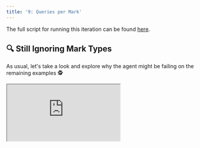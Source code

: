 ```yaml
---
title: '9: Queries per Mark'
---
```


The full script for running this iteration can be found
[here](https://github.com/unifyai/demos/blob/main/marking_assistant/optimize_agent/iteration_9.py).

## 🔍 Still Ignoring Mark Types

As usual,
let's take a look and explore why the agent might be failing on the remaining examples 🕵️

<div
  style={{
    position: 'relative',
    paddingBottom: '56.25%', // 16:9 ratio
    height: 0,
  }}
>
  <iframe
    style={{
      position: 'absolute',
      top: 0,
      left: 0,
      width: '100%',
      height: '100%',
      border: 'none'
    }}
    src="https://www.youtube.com/embed/5sJMAjP8FdE"
    allow="accelerometer; autoplay; clipboard-write; encrypted-media; gyroscope; picture-in-picture"
    allowFullScreen
  />
</div>

Given that the agent is **still** failing to follow the instructions for each mark in the markscheme,
perhaps it's time we tried to perform per-mark reasoning,
with a separate LLM call made for each candidate mark to award.
This might help the LLM deeply consider each candidate mark mentioned in the markscheme.

Let's give it a try!

## 🔀 Queries per Mark

We will still want our per-subquestion LLM to perform the final reasoning about the number of marks to award for the sub-question,
but we just want to provide it with the reasoning performed by each of our per-mark LLM queries.

We therefore now have two different LLMs,
with two different roles,
and therefore we need two different system messages.

Let's first update the subquestion system message,
in anticipation of the incoming mark-by-mark reasoning.
Let's also split the markscheme and the mark type reasoning,
rather than naively combining these as was done in `update_markscheme`.

``` {1,29-31}
subq_system_message = """
Your task is to award a suitable number of marks for a student's answer to question {subq}, from 0 up to a maximum of {available_marks} marks.

The general marking guidelines (relevant for all questions) are as follows:

{general_guidelines}


The *overall* question is:

{question}

{prior_context}

The specific question you need to mark is:

{subquestion}


Their answer to this specific question is:

{answer}


The markscheme for this specific question is:

{markscheme}

{mark_types_explanation}

{mark_observations}

{output_response_explanation}
""".replace(
    "{general_guidelines}",
    general_guidelines,
)
```

The `"{mark_types_explanation}"` placeholder can be overriden explicitly,
giving us more control.
Let's create a new function `extract_mark_type_explanation`,
inspired from `update_markscheme` above.

```python
@unify.traced(name="extract_mark_type_explanation{subquestion}")
def extract_mark_type_explanation(
    subquestion: str,
    markscheme: str,
    marks_to_consider=None,
):
    m_marks = sorted(list(set(re.findall(r"M\d+", markscheme))))
    a_marks = sorted(list(set(re.findall(r"A\d+", markscheme))))
    b_marks = sorted(list(set(re.findall(r"B\d+", markscheme))))
    sc_marks = sorted(list(set(re.findall(r"SC\d+", markscheme))))
    if not any(m_marks + a_marks + b_marks + sc_marks):
        return ""
    full_exp = "As a recap, {mark_types_explanation}"
    for marks in (m_marks, a_marks, b_marks, sc_marks):
        for mark in marks:
            if marks_to_consider and mark not in marks_to_consider:
                continue
            key = "".join(c for c in mark if not c.isdigit())
            num_marks = int("".join(c for c in mark if c.isdigit()))
            exp = mark_types[key]
            exp = exp.replace(
                "{num}",
                str(num_marks),
            ).replace(
                "{num_marks}",
                "1 mark" if num_marks == 1 else f"{num_marks} marks",
            )
            full_exp = full_exp.replace(
                "{mark_types_explanation}",
                exp + "\n{mark_types_explanation}",
            )
    return full_exp.replace("{mark_types_explanation}", "")
```

Let's now create the system message for our mark reasoning agent,
again with the explicit `{mark_types_explanation}` placeholder.

``` {1-2,25,29-30}
mark_system_message = """
Your task is to determine whether mark {mark} should be awarded for the following student's answer to question {subq}, based on the provided markscheme.

The general marking guidelines (relevant for all questions) are as follows:

{general_guidelines}


The *overall* question is:

{question}

{prior_context}

The specific question you need to mark is:

{subquestion}


Their answer to this specific question is:

{answer}


The markscheme for this specific question, with the mark in question {mark} expressed in bold and with a prepending `(to consider!)`, is as follows:

{markscheme}

{mark_types_explanation}
You should populate the `thoughts` field with your thoughts on the whether the specific mark {mark} identified within the markscheme should be awarded for the student's answer. This {mark} mark might be irrelevant given the student's approach or answer, in which case just respond `False` for the `should_award` field, and explain this in the `thoughts` field. Please think carefully about your decision for awarding this {mark} mark, considering the general guidelines.
""".replace(
    "{general_guidelines}",
    general_guidelines,
)
```

Let's first define `call_subq_agent`,
which will include mark-by-mark reasoning with several LLM calls

```python
@unify.traced(name="call_subq_agent_{subq}")
def call_subq_agent(
    example_id,
    subq,
    subq_agent,
    markscheme,
    parsed_markscheme,
    mark_sys_msg,
):
    mark_agents = [[k, agent.copy()] for k in [itm[0] for itm in parsed_markscheme]]
    [agnt.set_response_format(ThoughtsAndAwardDecision) for _, agnt in mark_agents]
    for i, (k, v) in enumerate(parsed_markscheme):
        mark_agents[i][1].set_system_message(
            mark_sys_msg.replace(
                "{mark}",
                k,
            )
            .replace(
                "{markscheme}",
                textwrap.indent(
                    markscheme.replace(
                        v,
                        v.replace(k, f"**{k}** (to consider!)"),
                    ),
                    " " * 4,
                ),
            )
            .replace(
                "{mark_types_explanation}",
                extract_mark_type_explanation(
                    f"_{k}({i})" if k != "_" else "",
                    markscheme,
                    [k],
                ),
            ),
        )
    if mark_agents:
        explanation = "An expert marker has already taken a look at the student's answer, and they have made the following observations for each of the candidate marks mentioned in the markscheme. You should pay special attention to these observations."
        vals = unify.map(
            lambda i, m, a: json.loads(a.generate(tags=[m + f"({i})"])),
            [tuple([i] + item) for i, item in enumerate(mark_agents)],
            name=f"Evals[{example_id}]->SubQAgent[{subq}]->MarkAgent",
        )
        keys = list()
        for k, _ in mark_agents:
            keys.append(
                k + f"({len([ky for ky in keys if k in ky])})",
            )
        mark_obs_dict = dict(zip(keys, vals))
        mark_observations = (
            explanation
            + "\n\n"
            + pretty_print_dict(
                mark_obs_dict,
                indent=4,
            )
        )
    else:
        mark_observations = ""
    subq_agent.set_system_message(
        subq_agent.system_message.replace(
            "{mark_observations}",
            mark_observations,
        ),
    )
    ret = subq_agent.generate(tags=[subq])
    if "```" in ret:
        ret = ret.split("```")[-2].lstrip("json")
    ret = json.loads(ret)
    if not mark_agents:
        return ret
    ret["reasoning"] = {
        **mark_obs_dict,
        "overall_thoughts": ret["reasoning"],
    }
    return ret
```

Let's now update `call_agent`,
making use of our `call_subq_agent` function,
which processes a single sub-question.

```python {4-5,13,15,19,23-24,26-41,55-65,101-139,141-147,150}
@unify.traced
def call_agent(
    example_id,
    subq_system_message,
    mark_system_message,
    question_num,
    question,
    sub_questions,
    markscheme,
    answer,
    available_marks,
):
    subq_agents = {k: agent.copy() for k in markscheme.keys()}
    with_subqs = len(markscheme) > 1
    response_formats = {k: MarksAndReasoning for k, v in markscheme.items()}
    [
        agnt.set_response_format(rf)
        for agnt, rf in zip(
            subq_agents.values(),
            response_formats.values(),
        )
    ]
    mark_sys_msgs = list()
    parsed_markschemes = list()
    for i, k in enumerate(markscheme.keys()):
        parsed_markscheme = parse_marks_from_markscheme(
            f"_{k}" if k != "_" else "",
            markscheme[k],
        )
        parsed_markschemes.append(parsed_markscheme)
        this_markscheme = markscheme[k]
        for i, (mark, chunk) in enumerate(parsed_markscheme):
            this_markscheme = this_markscheme.replace(
                chunk,
                chunk.replace(
                    mark,
                    f"{mark}({len([m for m, _ in parsed_markscheme[0:i] if m == mark])})",
                ),
            )
        subq_agents[k].set_system_message(
            subq_system_message.replace(
                "{subq}",
                k.replace("_", str(question_num)),
            )
            .replace(
                "{question}",
                textwrap.indent(question, " " * 4),
            )
            .replace(
                "{subquestion}",
                textwrap.indent(sub_questions[k], " " * 4),
            )
            .replace(
                "{markscheme}",
                textwrap.indent(this_markscheme, " " * 4),
            )
            .replace(
                "{mark_types_explanation}",
                textwrap.indent(
                    extract_mark_type_explanation(
                        f"_{k}" if k != "_" else "",
                        markscheme[k],
                    ),
                    " " * 4,
                ),
            )
            .replace(
                "{answer}",
                textwrap.indent(answer[k], " " * 4),
            )
            .replace(
                "{available_marks}",
                str(available_marks[k.replace("_", "total")]),
            )
            .replace(
                "{output_response_explanation}",
                output_response_explanation,
            )
            .replace(
                "{prior_context}",
                (
                    (
                        prior_context_exp
                        + pretty_print_dict(
                            {
                                k: {
                                    "sub-question": sub_questions[k],
                                    "markscheme": markscheme[k],
                                    "answer": answer[k],
                                }
                                for k in list(sub_questions.keys())[0:i]
                            },
                            indent=4,
                        )
                    )
                    if with_subqs and i > 0
                    else ""
                ),
            ),
        )
        mark_sys_msgs.append(
            mark_system_message.replace(
                "{subq}",
                k.replace("_", str(question_num)),
            )
            .replace(
                "{question}",
                textwrap.indent(question, " " * 4),
            )
            .replace(
                "{subquestion}",
                textwrap.indent(sub_questions[k], " " * 4),
            )
            .replace(
                "{answer}",
                textwrap.indent(answer[k], " " * 4),
            )
            .replace(
                "{prior_context}",
                (
                    (
                        prior_context_exp
                        + pretty_print_dict(
                            {
                                k: {
                                    "sub-question": sub_questions[k],
                                    "markscheme": markscheme[k],
                                    "answer": answer[k],
                                }
                                for k in list(sub_questions.keys())[0:i]
                            },
                            indent=4,
                        )
                    )
                    if with_subqs and i > 0
                    else ""
                ),
            ),
        )
    rets = unify.map(
        lambda *a: call_subq_agent(example_id, *a),
        list(sub_questions.keys()),
        list(subq_agents.values()),
        list(markscheme.values()),
        parsed_markschemes,
        mark_sys_msgs,
        from_args=True,
        name=f"Evals[{example_id}]->SubQAgent",
    )
    return dict(zip(markscheme.keys(), rets))
```

We also need to update the `evaluate` function,
to pass each of the two different system messages to the `call_agent` function.

```python {12-13,17-18}
@unify.log
def evaluate(
    example_id,
    question_num,
    question,
    sub_questions,
    student_answer,
    available_marks,
    markscheme,
    correct_marks,
    per_question_breakdown,
    _subq_system_message,
    _mark_system_message,
):
    pred_marks = call_agent(
        example_id,
        _subq_system_message,
        _mark_system_message,
        question_num,
        question,
        sub_questions,
        markscheme,
        student_answer,
        available_marks,
    )
    pred_marks_total = sum([v["marks"] for v in pred_marks.values()])
    diff = {
        k: vcor["marks"] - vpred["marks"]
        for (k, vcor), (_, vpred) in zip(correct_marks.items(), pred_marks.items())
    }
    error = {k: abs(v) for k, v in diff.items()}
    diff_total = sum(diff.values())
    error_total = sum(error.values())
    per_question_breakdown = {
        k: {
            **per_question_breakdown[k],
            "predicted_marks": pm,
            "diff": d,
        }
        for (k, pqb), pm, d in zip(
            per_question_breakdown.items(),
            pred_marks.values(),
            diff.values(),
        )
    }
    return error_total
```

## 🧪 Rerun Tests

```python {2,5-6,12-19}
with unify.Experiment(
    "queries_per_mark",
    overwrite=True,
), unify.Params(
    subq_system_message=subq_system_message,
    mark_system_message=mark_system_message,
    dataset="TestSet10",
    source=unify.get_source(),
):
    unify.map(
        evaluate,
        [
            dict(
                **d.entries,
                _subq_system_message=subq_system_message,
                _mark_system_message=mark_system_message,
            )
            for d in test_set_10
        ],
        name="Evals",
    )
```

Great,
this seems to have addressed two of the three failures (on this run at least).

Let's take a look at the traces,
to ensure that the system message template has been implemented correctly,
and each LLM call has the template variables in the system message populated correctly.

<div
  style={{
    position: 'relative',
    paddingBottom: '56.25%', // 16:9 ratio
    height: 0,
  }}
>
  <iframe
    style={{
      position: 'absolute',
      top: 0,
      left: 0,
      width: '100%',
      height: '100%',
      border: 'none'
    }}
    src="https://www.youtube.com/embed/9aFgqI5PjGo"
    allow="accelerometer; autoplay; clipboard-write; encrypted-media; gyroscope; picture-in-picture"
    allowFullScreen
  />
</div>

It seems as though everything was implemented correctly,
and the per-LLM system messages look good ✅

Again,
let's explore what's going wrong in the next iteration 🔁
